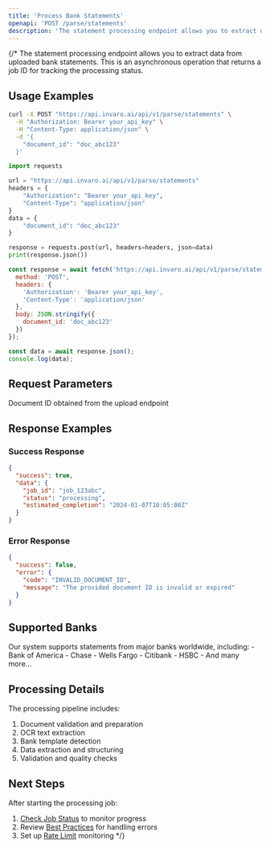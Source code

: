 ```yaml
---
title: 'Process Bank Statements'
openapi: 'POST /parse/statements'
description: 'The statement processing endpoint allows you to extract data from uploaded bank statements. This is an asynchronous operation that returns a job ID for tracking the processing status.'
---
```


{/* The statement processing endpoint allows you to extract data from uploaded bank statements. This is an asynchronous operation that returns a job ID for tracking the processing status.

## Usage Examples

<CodeGroup>

```bash cURL
curl -X POST "https://api.invaro.ai/api/v1/parse/statements" \
  -H "Authorization: Bearer your_api_key" \
  -H "Content-Type: application/json" \
  -d '{
    "document_id": "doc_abc123"
  }'
```

```python Python
import requests

url = "https://api.invaro.ai/api/v1/parse/statements"
headers = {
    "Authorization": "Bearer your_api_key",
    "Content-Type": "application/json"
}
data = {
    "document_id": "doc_abc123"
}

response = requests.post(url, headers=headers, json=data)
print(response.json())
```

```javascript JavaScript
const response = await fetch('https://api.invaro.ai/api/v1/parse/statements', {
  method: 'POST',
  headers: {
    'Authorization': 'Bearer your_api_key',
    'Content-Type': 'application/json'
  },
  body: JSON.stringify({
    document_id: 'doc_abc123'
  })
});

const data = await response.json();
console.log(data);
```

</CodeGroup>

## Request Parameters

<ParamField body="document_id" type="string" required>
  Document ID obtained from the upload endpoint
</ParamField>

## Response Examples

### Success Response

```json
{
  "success": true,
  "data": {
    "job_id": "job_123abc",
    "status": "processing",
    "estimated_completion": "2024-01-07T10:05:00Z"
  }
}
```

### Error Response

```json
{
  "success": false,
  "error": {
    "code": "INVALID_DOCUMENT_ID",
    "message": "The provided document ID is invalid or expired"
  }
}
```

## Supported Banks

<Card>
Our system supports statements from major banks worldwide, including:
- Bank of America
- Chase
- Wells Fargo
- Citibank
- HSBC
- And many more...
</Card>

## Processing Details

The processing pipeline includes:
1. Document validation and preparation
2. OCR text extraction
3. Bank template detection
4. Data extraction and structuring
5. Validation and quality checks

## Next Steps

After starting the processing job:
1. [Check Job Status](/api-reference/endpoints/get-statement-status) to monitor progress
2. Review [Best Practices](/api-reference/best-practices/error-handling) for handling errors
3. Set up [Rate Limit](/api-reference/rate-limits) monitoring  */}